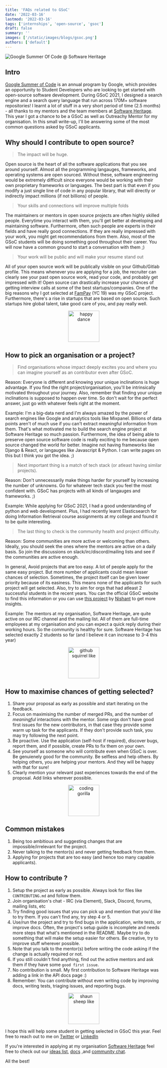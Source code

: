 ```yaml
---
title: 'FAQs related to GSoC'
date: '2022-03-16'
lastmod: '2022-03-16'
tags: ['internships', 'open-source', 'gsoc']
draft: false
summary: ''
images: ['/static/images/blogs/gsoc.png']
authors: ['default']
---
```


![Google Summer Of Code @ Software Heritage](/static/images/blogs/gsoc.png)

## Intro

[Google Summer of Code](https://summerofcode.withgoogle.com/) is an annual program by Google, which provides an opportunity to Student Developers who are looking to get started with open-source software development. During GSoC 2021, I designed a search engine and a search query language that run across 170M+ software repositories! I learnt a lot of stuff in a very short period of time (2.5 months) - all thanks to my mentors and the team members at [Software Heritage](https://softwareheritage.org/). This year I got a chance to be a GSoC as well as Outreachy Mentor for my organisation. In this small write-up, I'll be answering some of the most common questions asked by GSoC applicants.

## Why should I contribute to open source?

> The impact will be huge.

Open source is the heart of all the software applications that you see around yourself. Almost all the programming langauges, frameworks, and operating systems are open sourced. Without these, software engineering would be extremely difficult since everyone would be working with their own proprietary frameworks or languages. The best part is that even if you modify a just single line of code in any popular library, that will directly or indirectly impact millions (if not billions) of people.

> Your skills and connections will improve multiple folds

The maintainers or mentors in open source projects are often highly skilled people. Everytime you interact with them, you'll get better at developing and maintaining software. Furthermore, often such people are experts in their fields and have really good connections. If they are really impressed with your work, you might get recommendations from them. Also, most of the GSoC students will be doing something good throughout their career. You will now have a common ground to start a conversation with them ;)

> Your work will be public and will make your resume stand out

All of your open source work will be publically visible on your Github/Gitlab profile. This means whenever you are applying for a job, the recruiter can clearly see your past open source work, read your code, and probably get impressed with it! Open source can drastically increase your chances of getting interview calls at some of the best startups/companies. One of the big reasons why I got selected at [FamPay](https://fampay.in/) (YC 19) was my GSoC project. Furthermore, there's a rise in startups that are based on open source. Such startups hire global talent, take good care of you, and pay really well.

<p align="center">
  <img height="100" src="https://i.giphy.com/media/13hxeOYjoTWtK8/200w.webp" alt="happy dance" />
</p>

## How to pick an organisation or a project?

> Find organisations whose impact deeply excites you and where you can imagine yourself as an contributor even after GSoC.

Reason: Everyone is different and knowing your unique inclinations is huge advantage. If you find the right project/organisation, you'll be intrinsically motivated throughout your journey. Also, remember that finding your unique inclinations is supposed to happen over time. So don't wait for the perfect answer, just go with whatever feels right at the moment.

Example: I'm a big-data nerd and I'm always amazed by the power of search engines like Google and analytics tools like Mixpanel. Billions of data points aren't of much use if you can't extract meaningful information from them. That's what motivated me to build the search engine project at Software Heritage so much passion. Furthermore, the idea of being able to preserve open source software code is really exciting to me because open source changed the world for better. Imagine not having frameworks like Django & React, or langauges like Javascript & Python. I can write pages on this but I think you got the idea. ;)

> Next important thing is a match of tech stack (or atleast having similar projects).

Reason: Don't unnecessarily make things harder for yourself by increasing the number of unknowns. Go for whatever tech stack you feel the most confident with. GSoC has projects with all kinds of langauges and frameworks. ;)

Example: While applying for GSoC 2021, I had a good understanding of python and web development. Plus, I had recently learnt Elasticsearch for doing Information Retrieval course assignments at my college and found it to be quite interesting.

> The last thing to check is the community health and project difficulty.

Reason: Some communities are more active or welcoming than others. Ideally, you should seek the ones where the mentors are active on a daily basis. So join the discussions on slack/irc/discord/mailing lists and see if the communities are active enough.

In general, Avoid projects that are too easy. A lot of people apply for the same easy project. But more number of applicants could mean lesser chances of selection. Sometimes, the project itself can be given lower priority because of its easiness. This means none of the applicants for such project will get selected. Also, try to aim for orgs that had atleast 2 successful students in the recent years. You can the official GSoC website to find this information or you can use [this project](https://www.gsocorganizations.dev) by [Nishant](https://www.linkedin.com/in/nishantwrp/) to get more insights.

Example: The mentors at my organisation, Software Heritage, are quite active on our IRC channel and the mailing list. All of them are full-time employees at my organisation and you can expect a quick reply during their working hours. So the community is healthy for sure. Software Heritage has selected exactly 2 students so far (and I believe it can increase to 3-4 this year)

<p align="center">
  <img
    height="100"
    src="https://media0.giphy.com/media/NytMLKyiaIh6VH9SPm/giphy.gif"
    alt="github squirrel like"
  />
</p>

## How to maximise chances of getting selected?

1. Share your proposal as early as possible and start iterating on the feedback.
2. Focus on maximising the number of merged PRs, and the number of _meaningful_ interactions with the mentor. Some orgs don't have good first issues for the new contributors, in that case they provide some warm up task for the applicants. If they don't provide such task, you may try following the next point.
3. Be proactive. Use the application (self-host if required), discover bugs, report them, and if possible, create PRs to fix them on your own.
4. See yourself as someone who will contribute even when GSoC is over. Be genuienely good for the community. Be selfless and help others. By helping others, you are helping your mentors. And they will be happy with that for sure!
5. Clearly mention your relevant past experiences towards the end of the proposal. Add links wherever possible.

<p align="center">
  <img
    height="100"
    src="https://i.giphy.com/media/QNFhOolVeCzPQ2Mx85/giphy.webp"
    alt="coding gorilla"
  />
</p>

## Common mistakes

1. Being too ambitious and suggesting changes that are impossible/irrelevant for the project.
2. Never talking to the mentor(s) and never getting feedback from them.
3. Applying for projects that are too easy (and hence too many capable applicants).

## How to contribute ?

1. Setup the project as early as possible. Always look for files like `CONTRIBUTING.md` and follow them.
2. Join organisation's chat - IRC (via Element), Slack, Discord, forums, mailing lists, etc
3. Try finding good issues that you can pick up and mention that you'd like to try them. If you can't find any, try step 4 or 5.
4. Use/run the project and try to find bugs in the application, write tests, or improve docs. Often, the project's setup guide is incomplete and needs more steps that what's mentioned in the README. Maybe try to do something that will make the setup easier for others. Be creative, try to improve stuff wherever possible.
5. Note that you talk to the mentor(s) before writing the code asking if the change is actually required or not.
6. If you still couldn't find anything, find out the active mentors and ask them if they have some `good first issue`.
7. No contribution is small. My first contribution to Software Heritage was adding a link in the API docs page :)
8. Remember: You can contribute without even writing code by improving docs, writing tests, triaging issues, and reporting bugs.

<p align="center">
  <img
    height="100"
    src="https://i.giphy.com/media/tIeCLkB8geYtW/giphy.webp"
    alt="shaun sheep like"
  />
</p>

I hope this will help some student in getting selected in GSoC this year. Feel free to reach out to me on [Twitter](https://twitter.com/KShivendu_) or [LinkedIn](https://www.linkedin.com/in/kshivendu/)

If you're interested in applying at my organisation [Software Heritage](https://summerofcode.withgoogle.com/programs/2022/organizations/software-heritage) feel free to check out our [ideas list](https://wiki.softwareheritage.org/wiki/Google_Summer_of_Code_2022), [docs](https://docs.softwareheritage.org/) ,and [community chat](https://app.element.io/#/room/#swh-devel:matrix.org).

All the best!
